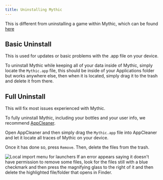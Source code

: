 ```yaml
---
title: Uninstalling Mythic
---
```



This is different from uninstalling a game within Mythic, which can be found [here](../Guides/uninstallgame)

## Basic Uninstall

This is used for updates or basic problems with the .app file on your device.

To uninstall Mythic while keeping all of your data inside of Mythic, simply locate the `Mythic.app` file, this should be inside of your Applications folder but works anywhere else, then when it is located, simply drag it to the trash and delete it from there.

## Full Uninstall

This will fix most issues experienced with Mythic.

To fully uninstall Mythic, including your bottles and your user info, we recommend [AppCleaner](https://freemacsoft.net/appcleaner/).

Open AppCleaner and then simply drag the `Mythic.app` file into AppCleaner and let it locate all traces of Mythic on your device.

Once it has done so, press `Remove`. Then, delete the files from the trash.

<Image
  alt="Local import menu for launchers"
  src="/appcleanererror.webp"
  width={750}
  height={750}
/>
If an error appears saying it doesn't have permission to remove some files, look
for the files still with a blue checkmark and then press the magnifying glass to
the right of it and then delete the highlighted file/folder that opens in Finder.
